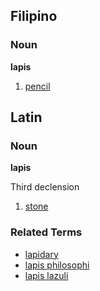 ==Filipino==
===Noun===
'''lapis'''
#[[pencil]]

==Latin==
===Noun===
'''lapis'''

Third declension
#[[stone]]

===Related Terms===
*[[lapidary]]
*[[lapis philosophi]]
*[[lapis lazuli]]